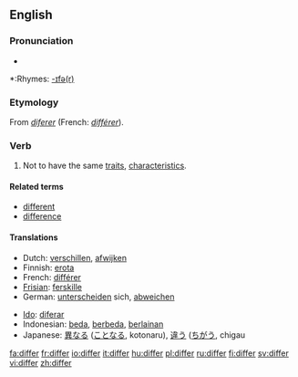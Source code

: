 ==English==

===Pronunciation===
*{{audio|en-us-differ.ogg|Audio (US)}}

*:Rhymes: [[Rhymes:English:-ɪfə(r)|-ɪfə(r)]]

===Etymology===
From {{OF.}} ''[[diferer]]'' (French: ''[[différer]]'').

===Verb===
{{en-verb}}

# Not to have the same [[traits]], [[characteristic|characteristics]].

====Related terms====
*[[different]]
*[[difference]]

====Translations====
{{top}}
*Dutch: [[verschillen]], [[afwijken]]
*Finnish: [[erota]]
*French: [[différer]]
*[[Frisian]]: [[ferskille]]
*German: [[unterscheiden]] sich, [[abweichen]]
{{mid}}
*[[Ido]]: [[diferar]]
*Indonesian: [[beda]], [[beda|berbeda]], [[lain|berlainan]]
*Japanese: [[異なる]] ([[ことなる]], kotonaru), [[違う]] ([[ちがう]], chigau
{{bottom}}

[[fa:differ]]
[[fr:differ]]
[[io:differ]]
[[it:differ]]
[[hu:differ]]
[[pl:differ]]
[[ru:differ]]
[[fi:differ]]
[[sv:differ]]
[[vi:differ]]
[[zh:differ]]